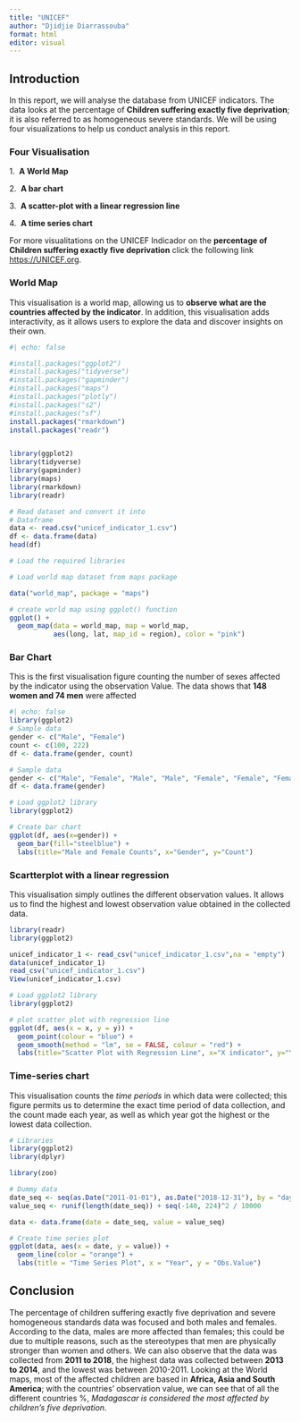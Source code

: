 ```yaml
---
title: "UNICEF"
author: "Djidjie Diarrassouba"
format: html
editor: visual
---
```


## Introduction

In this report, we will analyse the database from UNICEF indicators. The data looks at the percentage of **Children suffering exactly five deprivation**; it is also referred to as homogeneous severe standards. We will be using four visualizations to help us conduct analysis in this report.

### Four Visualisation

1.  **A World Map**

2.  **A bar chart**

3.  **A scatter-plot with a linear regression line**

4.  **A time series chart**

For more visualitations on the UNICEF Indicador on the **percentage of Children suffering exactly five deprivation** click the following link [https://UNICEF.org](https://public.tableau.com/views/DjidjieDiarrassouba/Dashboard1?:language=en-GB&:display_count=n&:origin=viz_share_link){.uri}.

### World Map

This visualisation is a world map, allowing us to **observe what are the countries affected by the indicator**. In addition, this visualisation adds interactivity, as it allows users to explore the data and discover insights on their own.

```r
#| echo: false

#install.packages("ggplot2")
#install.packages("tidyverse")
#install.packages("gapminder")
#install.packages("maps")
#install.packages("plotly")
#install.packages("s2")
#install.packages("sf")
install.packages("rmarkdown")
install.packages("readr")


library(ggplot2)
library(tidyverse)
library(gapminder)
library(maps)
library(rmarkdown)
library(readr)

# Read dataset and convert it into
# Dataframe
data <- read.csv("unicef_indicator_1.csv")
df <- data.frame(data)
head(df)

# Load the required libraries

# Load world map dataset from maps package

data("world_map", package = "maps")

# create world map using ggplot() function
ggplot() +
  geom_map(data = world_map, map = world_map,
           aes(long, lat, map_id = region), color = "pink")

```

### Bar Chart

This is the first visualisation figure counting the number of sexes affected by the indicator using the observation Value. The data shows that **148 women and 74 men** were affected

```r
#| echo: false
library(ggplot2)
# Sample data
gender <- c("Male", "Female")
count <- c(100, 222)
df <- data.frame(gender, count)

# Sample data
gender <- c("Male", "Female", "Male", "Male", "Female", "Female", "Female")
df <- data.frame(gender)

# Load ggplot2 library
library(ggplot2)

# Create bar chart
ggplot(df, aes(x=gender)) + 
  geom_bar(fill="steelblue") +
  labs(title="Male and Female Counts", x="Gender", y="Count")


```

### Scartterplot with a linear regression

This visualisation simply outlines the different observation values. It allows us to find the highest and lowest observation value obtained in the collected data.

```r
library(readr)
library(ggplot2)

unicef_indicator_1 <- read_csv("unicef_indicator_1.csv",na = "empty")
data(unicef_indicator_1)
read_csv("unicef_indicator_1.csv")
View(unicef_indicator_1.csv)

# Load ggplot2 library
library(ggplot2)

# plot scatter plot with regression line
ggplot(df, aes(x = x, y = y)) + 
  geom_point(colour = "blue") +
  geom_smooth(method = "lm", se = FALSE, colour = "red") +
  labs(title="Scatter Plot with Regression Line", x="X indicator", y="Y obs.value")

```

### Time-series chart

This visualisation counts the *time periods* in which data were collected; this figure permits us to determine the exact time period of data collection, and the count made each year, as well as which year got the highest or the lowest data collection.

```r
# Libraries
library(ggplot2)
library(dplyr)

library(zoo)

# Dummy data
date_seq <- seq(as.Date("2011-01-01"), as.Date("2018-12-31"), by = "day")
value_seq <- runif(length(date_seq)) + seq(-140, 224)^2 / 10000

data <- data.frame(date = date_seq, value = value_seq)

# Create time series plot
ggplot(data, aes(x = date, y = value)) +
  geom_line(color = "orange") +
  labs(title = "Time Series Plot", x = "Year", y = "Obs.Value")

```

## Conclusion

The percentage of children suffering exactly five deprivation and severe homogeneous standards data was focused and both males and females. According to the data, males are more affected than females; this could be due to multiple reasons, such as the stereotypes that men are physically stronger than women and others. We can also observe that the data was collected from **2011 to 2018**, the highest data was collected between **2013 to 2014**, and the lowest was between 2010-2011. Looking at the World maps, most of the affected children are based in **Africa, Asia and South America**; with the countries' observation value, we can see that of all the different countries %, *Madagascar is considered the most affected by children's five deprivation*.
